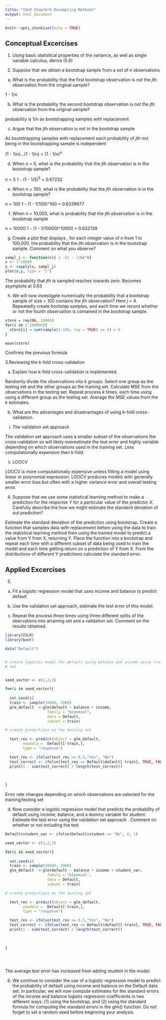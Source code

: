 ```yaml
---
title: "ISLR Chapter5 Resampling Methods"
output: html_document
---
```


```r
knitr::opts_chunk$set(echo = TRUE)
```

## Conceptual Excercises

1. Using basic statistical properties of the variance, as well as single variable calculus, derive (5.6)

2. Suppose that we obtain a bootstrap sample from a set of *n* observations
  a) What is the probability that the first bootstrap observation is *not* the *j*th observation from the original sample? 
    
1 - 1/n 
    
  b) What is the probability the second bootstrap observation is *not* the *j*th observation from the original sample?  
    
probability is 1/n  as bootstrapping samples with replacement 
    
  c) Argue that the *j*th observation is *not* in the bootstrap sample 
  
As bootstrapping samples with replacement each probability of *j*th not being in the bootstrapping sample is independent 
  
(1 - 1/n)...(1 - 1/n) = (1 - 1/n)^n^
  
  d) When *n* = 5, what is the probability that the *j*th observation is in the bootstrap sample?
  
n = 5
1 - (1 - 1/5)^5^ =  0.67232

  e) When n = 100, what is the probability that the *j*th observation is in the bootstrap sample?
  
n = 100
1 - (1 - 1/100)^100 = 0.6339677
  
  f) When n = 10,000, what is probability that the *j*th observation is in the bootstrap sample

n = 10000
1 - (1 - 1/10000)^10000 = 0.632139

  g) Create a plot that displays , for each integer value of *n* from 1 to 100,000, the probability that the *j*th observation is in the bootstrap sample. Comment on what you observe?
  
```r

sampl_j <- function(n){ 1 -(1 - 1/n)^n}
x <- 1:10000
y <- sapply(x, sampl_j)
plot(x,y, type = "l")

```

  The probability that *j*th is sampled reaches towards zero. Becomes asymptote at 0.63
  
  h) We will now investigate numerically the probability that a bootstrap sample of size = 100 contains the *j*th observation? Here *j* = 4. Repeatedly create bootstap samples, and each time we record whether or not the fourth observation is contained in the bootstrap sample.

  
```r

store = rep(NA, 10000)
for(i in 1:100000){
  store[i] = sum(sample(1:100, rep = TRUE) == 4) > 0 
}

mean(store)
```
  
Confirms the previous formula 

3.Reviewing the k-fold cross-validation

  a) Explain how k-fold cross-validation is implemented.
  
  Randomly divide the observations into *k* groups. Select one group as the 
  testing set and the other groups as the training set. Calculate MSE from the 
  observations in the testing set. Repeat process *k* times, each time using using
  a different group as the testing set. Average the MSE values from the *k* estimates.
  
  b) What are the advantages and disadvantages of using *k*-fold cross-validation.
  
  i. The validation set approach 
  
  The validation set approach uses a smaller subset of the observations the cross-validation so will likely overestimate the test error and highly variable depending on which observations used in the training set.
  Less computationally expensive then k-fold.
  
  ii. LOOCV
  
  LOOCV is more computationally expensive unless fitting a model using linear or 
  polynomial expression. LOOCV produces models with generally smaller error bias but often with a higher variance error and overall testing error.
  
  4. Suppose that we use some statistical learning method to make a prediction for the response *Y* for a particular value of the predictor *X*. Carefully describe the how we might estimate the standard deviation of out prediction?
  
   Estimate the standard deviation of the prediction using bootstrap. Create a function that samples data with replacement before using the data to train the statistical learning method then using the trained model to predict a value from Y from X, returning Y. Place the function into a bootstrap and repeat each time with a different subset of data being used to train the model and each time getting return on a prediction of Y from X.  From the distributions of different Y predictions calculate the standard error.
  
## Applied Excercises


5. 
  a) Fit a logistic regression model that uses income and balance to predict default 
  
  b) Use the validation set approach, estimate the test error of this model.
  
  c) Repeat the process three times using three different splits of the obervations into atraining set and a validation set. Comment on the results obtained.


```r

library(ISLR)
library(boot)

data("Default")


# create logistic model for default using balance and income using training
# set


seed_vector <- c(1,2,3)

for(i in seed_vector){
  
  set.seed(i)
  train <- sample(10000, 5000)
  glm_default  <-glm(default ~ balance + income,
                   family = "binomial", 
                   data = Default,
                   subset = train) 

# create predictions on the testing set

  test_res <- predict(object = glm_default, 
        newdata =  Default[-train,], 
        type = "response")

  test_res <- ifelse(test_res >= 0.5,"Yes", "No")
  test_correct <- ifelse(test_res == Default$default[-train], TRUE, FALSE)
  print(1 - sum(test_correct) / length(test_correct))
  
  
  
}
```

Error rate changes depending on which observations are selected for the training/testing set


  d) Now consider a logistic regression model that predicts the probability of default using income, balance, and a dummy variable for student. Estimate the test error using the validation set approach . Comment on whether or not including the test 
  
```r

Default$student_var <- ifelse(Default$student == "No", 0, 1)

seed_vector <- c(1,2,3)

for(i in seed_vector){
  
  set.seed(i)
  train <- sample(10000, 5000)
  glm_default  <-glm(default ~ balance + income + student_var,
                   family = "binomial", 
                   data = Default,
                   subset = train) 

# create predictions on the testing set

  test_res <- predict(object = glm_default, 
        newdata =  Default[-train,], 
        type = "response")

  test_res <- ifelse(test_res >= 0.5,"Yes", "No")
  test_correct <- ifelse(test_res == Default$default[-train], TRUE, FALSE)
  print(1 - sum(test_correct) / length(test_correct))
  
  
  
}
  

  
```


The average test error has increased from adding student in the model. 


6. We continue to consider the use of a logistic regression model to
predict the probability of default using income and balance on the
Default data set. In particular, we will now compute estimates for
the standard errors of the income and balance logistic regression coefficients
in two different ways: (1) using the bootstrap, and (2) using
the standard formula for computing the standard errors in the glm()
function. Do not forget to set a random seed before beginning your
analysis.

 



